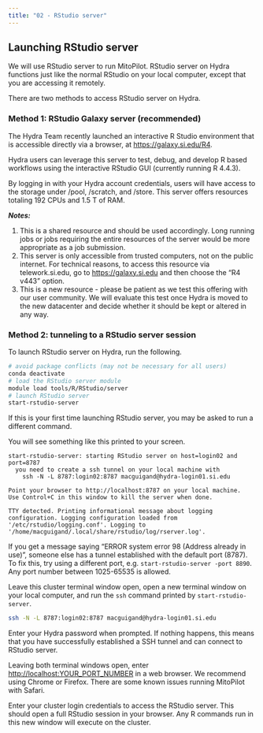 ```yaml
---
title: "02 - RStudio server"
---
```


## Launching RStudio server

We will use RStudio server to run MitoPilot. RStudio server on Hydra functions just like the normal RStudio on your local computer, except that you are accessing it remotely. 

There are two methods to access RStudio server on Hydra.

### Method 1: RStudio Galaxy server (recommended)

The Hydra Team recently launched an interactive R Studio environment that is accessible directly via a browser, at [https://galaxy.si.edu/R4](https://galaxy.si.edu/R4).

Hydra users can leverage this server to test, debug, and develop R based workflows using the interactive RStudio GUI (currently running R 4.4.3).

By logging in with your Hydra account credentials, users will have access to the storage under /pool, /scratch, and /store. This server offers resources totaling 192 CPUs and 1.5 T of RAM.

***Notes:***

1. This is a shared resource and should be used accordingly. Long running jobs or jobs requiring the entire resources of the server would be more appropriate as a job submission.
2. This server is only accessible from trusted computers, not on the public internet. For technical reasons, to access this resource via telework.si.edu, go to [https://galaxy.si.edu](https://galaxy.si.edu) and then choose the "R4 v443" option.
3. This is a new resource - please be patient as we test this offering with our user community. We will evaluate this test once Hydra is moved to the new datacenter and decide whether it should be kept or altered in any way.

### Method 2: tunneling to a RStudio server session

To launch RStudio server on Hydra, run the following.

```bash
# avoid package conflicts (may not be necessary for all users)
conda deactivate 
# load the RStudio server module
module load tools/R/RStudio/server
# launch RStudio server
start-rstudio-server
```

::: {.callout-note}
If this is your first time launching RStudio server, you may be asked to run a different command.
:::

You will see something like this printed to your screen.

```
start-rstudio-server: starting RStudio server on host=login02 and port=8787
  you need to create a ssh tunnel on your local machine with
    ssh -N -L 8787:login02:8787 macguigand@hydra-login01.si.edu

Point your browser to http://localhost:8787 on your local machine.
Use Control+C in this window to kill the server when done.

TTY detected. Printing informational message about logging configuration. Logging configuration loaded from '/etc/rstudio/logging.conf'. Logging to '/home/macguigand/.local/share/rstudio/log/rserver.log'.
```

::: {.callout-note title="Why can't I connect?"}
If you get a message saying "ERROR system error 98 (Address already in use)", someone else has a tunnel established with the default port (8787). To fix this, try using a different port, e.g. `start-rstudio-server -port 8890`. Any port number between 1025-65535 is allowed.
:::


Leave this cluster terminal window open, open a new terminal window on your local computer, and run the `ssh` command printed by `start-rstudio-server`.

```bash
ssh -N -L 8787:login02:8787 macguigand@hydra-login01.si.edu
```

Enter your Hydra password when prompted. If nothing happens, this means that you have successfully established a SSH tunnel and can connect to RStudio server.

Leaving both terminal windows open, enter [http://localhost:YOUR_PORT_NUMBER](http://localhost:YOUR_PORT_NUMBER) in a web browser. We recommend using Chrome or Firefox. There are some known issues running MitoPilot with Safari.

Enter your cluster login credentials to access the RStudio server. This should open a full RStudio session in your browser. Any R commands run in this new window will execute on the cluster.